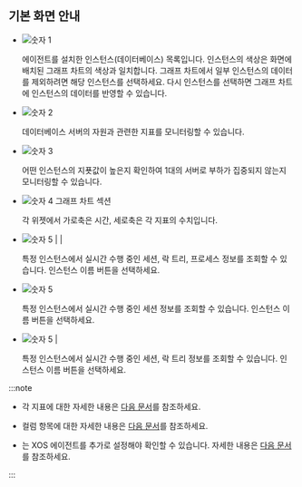 ## 기본 화면 안내

<ProdImg img='db-multi-instance.png' desc='멀티 인스턴스 모니터링' />

* ![숫자 1](/img/number-01.png) <Cmdname sid="instance" className="uitext" />

  에이전트를 설치한 인스턴스(데이터베이스) 목록입니다. 인스턴스의 색상은 화면에 배치된 그래프 차트의 색상과 일치합니다. 그래프 차트에서 일부 인스턴스의 데이터를 제외하려면 해당 인스턴스를 선택하세요. 다시 인스턴스를 선택하면 그래프 차트에 인스턴스의 데이터를 반영할 수 있습니다.

* ![숫자 2](/img/number-02.png) <Cmdname sid="status" className="uitext" />

  데이터베이스 서버의 자원과 관련한 지표를 모니터링할 수 있습니다.

* ![숫자 3](/img/number-03.png) <Cmdname sid="load_balance" className="uitext" />

  어떤 인스턴스의 지푯값이 높은지 확인하여 1대의 서버로 부하가 집중되지 않는지 모니터링할 수 있습니다.

* ![숫자 4](/img/number-04.png) 그래프 차트 섹션

  각 위젯에서 가로축은 시간, 세로축은 각 지표의 수치입니다. 

<Xclude product='redis,mssql'>

* ![숫자 5](/img/number-05.png) <Cmdname sid="active_sessions" className="uitext" /> | <Cmdname sid="lock_tree" className="uitext" /> | <Cmdname sid="process_info" className="uitext" />

  특정 인스턴스에서 실시간 수행 중인 세션, 락 트리, 프로세스 정보를 조회할 수 있습니다. 인스턴스 이름 버튼을 선택하세요.

</Xclude>

<InDoc product='redis'>

* ![숫자 5](/img/number-05.png) <Cmdname sid="active_sessions" className="uitext" />

  특정 인스턴스에서 실시간 수행 중인 세션 정보를 조회할 수 있습니다. 인스턴스 이름 버튼을 선택하세요.

</InDoc>

<InDoc product="mssql">

* ![숫자 5](/img/number-05.png) <Cmdname sid="active_sessions" className="uitext" /> | <Cmdname sid="lock_tree" className="uitext" />

  특정 인스턴스에서 실시간 수행 중인 세션, 락 트리 정보를 조회할 수 있습니다. 인스턴스 이름 버튼을 선택하세요.

</InDoc>

:::note

* 각 지표에 대한 자세한 내용은 [다음 문서](metrics-data-list)를 참조하세요.

* 컬럼 항목에 대한 자세한 내용은 [다음 문서](#column-info)를 참조하세요.

<Xclude product="mssql">

* <Cmdname sid="process_info" className="uitext" />는 XOS 에이전트를 추가로 설정해야 확인할 수 있습니다. 자세한 내용은 [다음 문서](install-agent#apply-xos-agent)를 참조하세요.

</Xclude>

:::